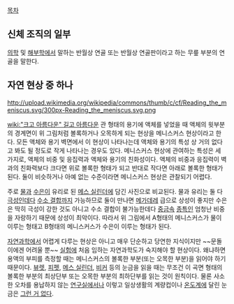 [[목차]]

== 신체 조직의 일부 ==

[[의학]] 및 [[해부학]]에서 말하는 반월상 연골 또는 반월상 연골판이라고 하는 무릎 부분의 연골을 말한다.

== 자연 현상 중 하나 ==

http://upload.wikimedia.org/wikipedia/commons/thumb/c/cf/Reading_the_meniscus.svg/300px-Reading_the_meniscus.svg.png

[[wiki:"크고 아름다운" 길고 아름다운]] 관 형태의 용기에 액체를 넣었을 때 액체의 윗부분의 경계면이 위 그림처럼 볼록하거나 오목하게 되는 현상을 메니스커스 현상이라고 한다. 모든 액체와 용기 벽면에서 이 현상이 나타나는데 액체와 용기의 특성 상 거의 없다고 봐도 될 정도로 작게 나타나는 경우도 있다. 메니스커스 현상에 관여하는 특성은 세 가지로, 액체의 비중 및 응집력과 액체와 용기의 친화성이다. 액체의 비중과 응집력이 벽과의 친화력보다 크다면 위로 볼록한 형태가 되고 반대로 작다면 아래로 볼록한 형태가 된다. 둘이 비슷하거나 아예 없는 수준이라면 메니스커스 현상은 관찰되기 어렵다.

주로 [[물]]과 [[수은]]이 유리로 된 [[메스 실린더]]에 담긴 사진으로 비교된다. 물과 유리는 둘 다 [[극성]]인데다 [[수소 결합]]까지 가능하므로 둘이 만나면 [[메가데레]] 급으로 상성이 좋지만 수은은 딱히 극성이 강한 것도 아니고 수소 결합이 불가능한데다 [[중금속]] [[종특]]인 엄청난 비중을 자랑하기 때문에 상성이 최악이다. 따라서 위 그림에서 A형태의 메니스커스가 물이 이루는 형태고 B형태의 메니스커스가 수은이 이루는 형태가 된다.

[[자연과학]]에서 어렵게 다루는 현상은 아니고 매우 단순하고 당연한 지식이지만 ~~문돌이에겐 어려울 뿐~~ [[실험]]에 처음 임하는 자연과학도가 숙지해야 할 현상이다. 왜냐하면 용액의 부피를 측정할 때는 메니스커스의 볼록한 부분(또는 오목한 부분)을 읽어야 하기 때문이다. [[뷰렛]], [[피펫]], [[메스 실린더]], [[비커]] 등의 눈금을 읽을 때는 무조건 이 곡면 형태의 볼록한 부분의 최상단부 또는 오목한 부분의 최하단부를 읽는 것이 원칙이다. 물론 사소한 오차를 용납하지 않는 [[연구실]]에서나 이렇고 일상생활의 계량컵이나 [[온도계]]에 달린 눈금은 [[그런 거 없다]].

